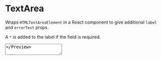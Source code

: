 
<Meta title='Decrative Components/TextArea' component={TextArea} />

# TextArea

Wraps `HTMLTextAreaElement` in a React component to give additional `label` and `errorText` props.

A `*` is added to the label if the field is required.

<Preview>
    <TextArea
        label='Description'
        minLength={100}
        placeholder='Write anything here...'
        required
    />
</Preview>

```jsx
import { TextArea } from 'no-frills-ui';

// Render
<TextArea />
```
### Props
Following props are added on top of `HTMLTextAreaElement` props.
<Props of={TextArea} />

### CSS Variables Used

| Variable Name | Description |
| :- | :- |
| --primary | Used for `color` and `border-color`. |
| --primary-light | Used for `box-shadow`. |
| --error | Used for `color` and `border-color`. |
| --error-light | Used for `box-shadow`. |
| --background | Used for `background-color`. |
| --border-color | Used for `border-color`. |
